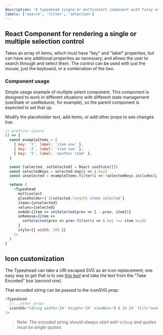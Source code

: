 ```yaml
---
description: 'A typeahead single or multiselect component with fuzzy search.'
labels: ['search', 'filter', 'selection']
---
```



## React Component for rendering a single or multiple selection control

Takes an array of items, which must have "key" and "label" properties, but can have
any additional properties as necessary, and allows the user to search through and
select them. The control can be used with just the mouse, just the keyboard, or a
combination of the two.

### Component usage

Simple usage example of multiple select component. This component is designed to work
in different situations with different state management (useState or useReducer, for
example), so the parent component is expected to set that up.

Modify the placeholder text, add items, or add other props to see changes live:

```js live
// prettier-ignore
() => {
  const exampleItems = [
    { key: '1', label: 'item one' },
    { key: '2', label: 'item two' },
    { key: '3', label: 'another item' },
  ]

  const [selected, setSelected] = React.useState([])
  const selectedKeys = selected.map(i => i.key)
  const unselected = exampleItems.filter(i => !selectedKeys.includes(i.key))

  return (
    <Typeahead
      multiselect
      placeholder={`${selected.length} items selected`}
      items={unselected}
      values={selected}
      onAdd={item => setSelected(prev => [...prev, item])}
      onRemove={item =>
        setSelected(prev => prev.filter(i => i.key !== item.key))
      }
      style={{ width: 300 }}
    />
  )
}
```

## Icon customization

The Typeahead can take a URI escaped SVG as an icon replacement; one easy way to get that is to use [this tool](https://yoksel.github.io/url-encoder/) and take the text from the "Take Encoded" box (second one).

That encoded string can be passed to the iconSVG prop:

```js
<Typeahead
  //...other props
  iconSVG="%3Csvg width='24' height='24' viewBox='0 0 24 24' fill='none' xmlns='http://www.w3.org/2000/svg'%3E%3Cpath d='M6 9L12 15L18 9H6Z' fill='%23333333'/%3E%3C/svg%3E%0A"
/>
```

> Note: _The encoded string should always start with `%C3svg` and quotes must be single quotes._
